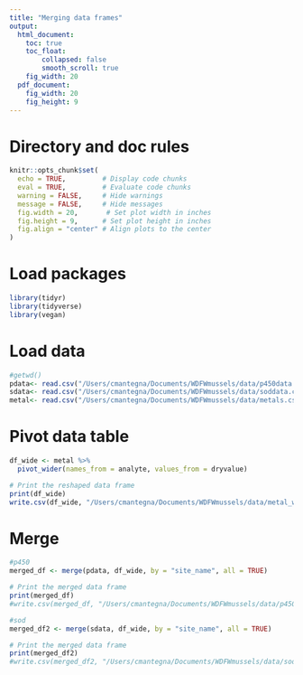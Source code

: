 ```yaml
---
title: "Merging data frames"
output:
  html_document: 
    toc: true
    toc_float:
        collapsed: false
        smooth_scroll: true
    fig_width: 20
  pdf_document: 
    fig_width: 20
    fig_height: 9
---
```


# Directory and doc rules

```r

knitr::opts_chunk$set(
  echo = TRUE,         # Display code chunks
  eval = TRUE,         # Evaluate code chunks
  warning = FALSE,     # Hide warnings
  message = FALSE,     # Hide messages
  fig.width = 20,       # Set plot width in inches
  fig.height = 9,      # Set plot height in inches
  fig.align = "center" # Align plots to the center
)

```

# Load packages

```r
library(tidyr)
library(tidyverse)
library(vegan)

```

# Load data

```r

#getwd()
pdata<- read.csv("/Users/cmantegna/Documents/WDFWmussels/data/p450data.csv")
sdata<- read.csv("/Users/cmantegna/Documents/WDFWmussels/data/soddata.csv")
metal<- read.csv("/Users/cmantegna/Documents/WDFWmussels/data/metals.csv")

```

# Pivot data table
```r
df_wide <- metal %>%
  pivot_wider(names_from = analyte, values_from = dryvalue)

# Print the reshaped data frame
print(df_wide)
write.csv(df_wide, "/Users/cmantegna/Documents/WDFWmussels/data/metal_wide.csv", row.names = FALSE)
```

# Merge 
```r
#p450
merged_df <- merge(pdata, df_wide, by = "site_name", all = TRUE)

# Print the merged data frame
print(merged_df)
#write.csv(merged_df, "/Users/cmantegna/Documents/WDFWmussels/data/p450_analytes.csv", row.names = FALSE)
```

```r
#sod
merged_df2 <- merge(sdata, df_wide, by = "site_name", all = TRUE)

# Print the merged data frame
print(merged_df2)
#write.csv(merged_df2, "/Users/cmantegna/Documents/WDFWmussels/data/sod_analytes.csv", row.names = FALSE)

```

